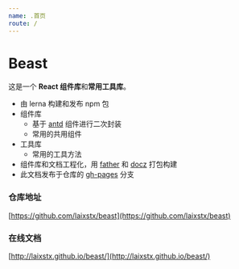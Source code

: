```yaml
---
name: .首页
route: /
---
```


# Beast

这是一个 **React 组件库**和**常用工具库**。

* 由 lerna 构建和发布 npm 包
* 组件库
    * 基于 [antd](https://ant.design/index-cn) 组件进行二次封装
    * 常用的共用组件
* 工具库
    * 常用的工具方法
* 组件库和文档工程化，用 [father](https://github.com/umijs/father) 和 [docz](https://www.docz.site/) 打包构建
* 此文档发布于仓库的 [gh-pages](https://github.com/laixstx/beast/tree/gh-pages) 分支

### 仓库地址

[https://github.com/laixstx/beast](https://github.com/laixstx/beast)

### 在线文档
[http://laixstx.github.io/beast/](http://laixstx.github.io/beast/)

